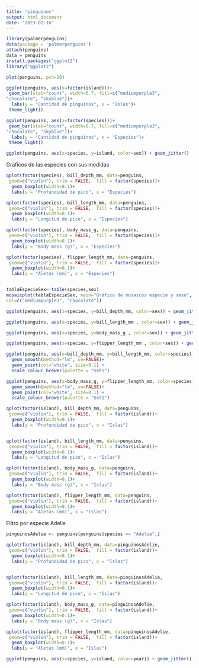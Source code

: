 ---
title: "pinguinos"
output: html_document
date: "2023-02-16"
---

```{r}
library(palmerpenguins)
data(package = 'palmerpenguins')
attach(penguins)
data = penguins
install.packages("ggplot2")
library("ggplot2")

plot(penguins, pch=20)
```

```{r}
ggplot(penguins, aes(x=factor(island)))+
 geom_bar(stat="count", width=0.7, fill=c("mediumpurple3",
"chocolate", "skyblue"))+
  labs(y = "Cantidad de pinguinos", x = "Islas")+
 theme_light()

ggplot(penguins, aes(x=factor(species)))+
 geom_bar(stat="count", width=0.7, fill=c("mediumpurple3",
"chocolate", "skyblue"))+
  labs(y = "Cantidad de pinguinos", x = "Especies")+
 theme_light()

ggplot(penguins, aes(x=species, y=island, color=sex)) + geom_jitter()
```
Graficos de las especies con sus medidas
```{r}
qplot(factor(species), bill_depth_mm, data=penguins,
 geom=c("violin"), trim = FALSE,  fill = factor(species))+ 
  geom_boxplot(width=0.1)+
  labs(y = "Profundidad de pico", x = "Especies")

qplot(factor(species), bill_length_mm, data=penguins,
 geom=c("violin"), trim = FALSE,  fill = factor(species))+ 
  geom_boxplot(width=0.1)+
  labs(y = "Longitud de pico", x = "Especies")

qplot(factor(species), body_mass_g, data=penguins,
 geom=c("violin"), trim = FALSE,  fill = factor(species))+ 
  geom_boxplot(width=0.1)+
  labs(y = "Body mass (g)", x = "Especies")

qplot(factor(species), flipper_length_mm, data=penguins,
 geom=c("violin"), trim = FALSE,  fill = factor(species))+ 
  geom_boxplot(width=0.1)+
  labs(y = "Aletas (mm)", x = "Especies")


tablaEspecieSex<-table(species,sex)
mosaicplot(tablaEspecieSex, main="Gráfico de mosaicos especie y sexo",
col=c("mediumpurple3", "chocolate"))

```
```{r}
ggplot(penguins, aes(x=species, y=bill_depth_mm, color=sex)) + geom_jitter()

ggplot(penguins, aes(x=species, y=bill_length_mm , color=sex)) + geom_jitter()

ggplot(penguins, aes(x=species, y=body_mass_g , color=sex)) + geom_jitter()

ggplot(penguins, aes(x=species, y=flipper_length_mm , color=sex)) + geom_jitter()
```
```{r}
ggplot(penguins, aes(x=bill_depth_mm, y=bill_length_mm, color=species)) + geom_point() +
  geom_smooth(method="lm", se=FALSE)+
  geom_point(col="white", size=0.1) +
  scale_colour_brewer(palette = "Set1")

ggplot(penguins, aes(x=body_mass_g, y=flipper_length_mm, color=species)) + geom_point() +
  geom_smooth(method="lm", se=FALSE)+
  geom_point(col="white", size=0.1) +
  scale_colour_brewer(palette = "Set1")

```
```{r}
qplot(factor(island), bill_depth_mm, data=penguins,
 geom=c("violin"), trim = FALSE,  fill = factor(island))+ 
  geom_boxplot(width=0.1)+
  labs(y = "Profundidad de pico", x = "Islas")


qplot(factor(island), bill_length_mm, data=penguins,
 geom=c("violin"), trim = FALSE,  fill = factor(island))+ 
  geom_boxplot(width=0.1)+
  labs(y = "Longitud de pico", x = "Islas")

qplot(factor(island), body_mass_g, data=penguins,
 geom=c("violin"), trim = FALSE,  fill = factor(island))+ 
  geom_boxplot(width=0.1)+
  labs(y = "Body mass (g)", x = "Islas")

qplot(factor(island), flipper_length_mm, data=penguins,
 geom=c("violin"), trim = FALSE,  fill = factor(island))+ 
  geom_boxplot(width=0.1)+
  labs(y = "Aletas (mm)", x = "Islas")

```
Filtro por especie Adelie
```{r}
pinguinosAdelie <- penguins[penguins$species == "Adelie",]

qplot(factor(island), bill_depth_mm, data=pinguinosAdelie,
 geom=c("violin"), trim = FALSE,  fill = factor(island))+ 
  geom_boxplot(width=0.1)+
  labs(y = "Profundidad de pico", x = "Islas")


qplot(factor(island), bill_length_mm, data=pinguinosAdelie,
 geom=c("violin"), trim = FALSE,  fill = factor(island))+ 
  geom_boxplot(width=0.1)+
  labs(y = "Longitud de pico", x = "Islas")

qplot(factor(island), body_mass_g, data=pinguinosAdelie,
 geom=c("violin"), trim = FALSE,  fill = factor(island))+ 
  geom_boxplot(width=0.1)+
  labs(y = "Body mass (g)", x = "Islas")

qplot(factor(island), flipper_length_mm, data=pinguinosAdelie,
 geom=c("violin"), trim = FALSE,  fill = factor(island))+ 
  geom_boxplot(width=0.1)+
  labs(y = "Aletas (mm)", x = "Islas")
```
```{r}
ggplot(penguins, aes(x=species, y=island, color=year)) + geom_jitter()
```

